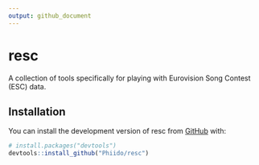 ```yaml
---
output: github_document
---
```


<!-- README.md is generated from README.Rmd. Please edit that file -->

# resc

<!-- badges: start -->

<!-- badges: end -->

A collection of tools specifically for playing with Eurovision Song Contest (ESC) data.

## Installation

You can install the development version of resc from [GitHub](https://github.com/) with:

``` r
# install.packages("devtools")
devtools::install_github("Phiido/resc")
```


